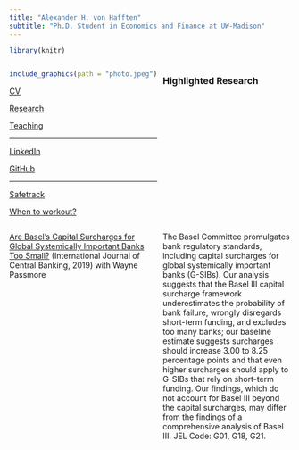 ```yaml
---
title: "Alexander H. von Hafften"
subtitle: "Ph.D. Student in Economics and Finance at UW-Madison"
---
```


```r
library(knitr)
```

:::: {style="display: grid; grid-template-columns: 1fr 1fr; grid-column-gap: 10px;"}

::: {}


```r
include_graphics(path = "photo.jpeg")
```

[CV](https://vonhafften.github.io/cv.pdf)

[Research](https://vonhafften.github.io/research.html)

[Teaching](https://vonhafften.github.io/teaching.html)

---

[LinkedIn](https://www.linkedin.com/in/alexander-h-von-hafften-9a48098b/)

[GitHub](https://github.com/vonhafften)

---

[Safetrack](https://safetrack.bandcamp.com/)

[When to workout?](https://vonhafften.github.io/when_to_workout.html)

:::

::: {}

### Highlighted Research

[Are Basel's Capital Surcharges for Global Systemically Important Banks Too Small?](https://www.ijcb.org/journal/ijcb19q1a3.htm) (International Journal of Central Banking, 2019) with Wayne Passmore

The Basel Committee promulgates bank regulatory standards, including capital surcharges for global systemically important banks (G-SIBs). Our analysis suggests that the Basel III capital surcharge framework underestimates the probability of bank failure, wrongly disregards short-term funding, and excludes too many banks; our baseline estimate suggests surcharges should increase 3.00 to 8.25 percentage points and that even higher surcharges should apply to G-SIBs that rely on short-term funding. Our findings, which do not account for Basel III beyond the capital surcharges, may differ from the findings of a comprehensive analysis of Basel III. JEL Code: G01, G18, G21.

:::

::::